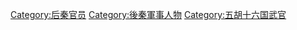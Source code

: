[[Category:后秦官员|Category:后秦官员]]
[[Category:後秦軍事人物|Category:後秦軍事人物]]
[[Category:五胡十六国武官|Category:五胡十六国武官]]